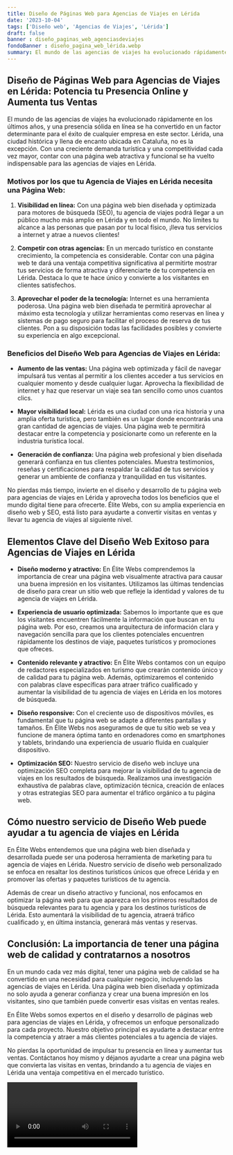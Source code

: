 ```yaml
---
title: Diseño de Páginas Web para Agencias de Viajes en Lérida
date: '2023-10-04'
tags: ['Diseño web', 'Agencias de Viajes', 'Lérida']
draft: false
banner : diseño_paginas_web_agenciasdeviajes
fondoBanner : diseño_pagina_web_lérida.webp
summary: El mundo de las agencias de viajes ha evolucionado rápidamente en los últimos años, y una presencia sólida en línea se ha convertido en un factor determinante para el éxito de cualquier empresa en este sector. Lérida, una ciudad histórica y llena de encanto ubicada en Cataluña, no es la excepción. Con una creciente demanda turística y una competitividad cada vez mayor, contar con una página web atractiva y funcional se ha vuelto indispensable para las agencias de viajes en Lérida.
---
```


## Diseño de Páginas Web para Agencias de Viajes en Lérida: Potencia tu Presencia Online y Aumenta tus Ventas

El mundo de las agencias de viajes ha evolucionado rápidamente en los últimos años, y una presencia sólida en línea se ha convertido en un factor determinante para el éxito de cualquier empresa en este sector. Lérida, una ciudad histórica y llena de encanto ubicada en Cataluña, no es la excepción. Con una creciente demanda turística y una competitividad cada vez mayor, contar con una página web atractiva y funcional se ha vuelto indispensable para las agencias de viajes en Lérida.

### Motivos por los que tu Agencia de Viajes en Lérida necesita una Página Web:

1. **Visibilidad en línea:** Con una página web bien diseñada y optimizada para motores de búsqueda (SEO), tu agencia de viajes podrá llegar a un público mucho más amplio en Lérida y en todo el mundo. No limites tu alcance a las personas que pasan por tu local físico, ¡lleva tus servicios a internet y atrae a nuevos clientes!

2. **Competir con otras agencias:** En un mercado turístico en constante crecimiento, la competencia es considerable. Contar con una página web te dará una ventaja competitiva significativa al permitirte mostrar tus servicios de forma atractiva y diferenciarte de tu competencia en Lérida. Destaca lo que te hace único y convierte a los visitantes en clientes satisfechos.

3. **Aprovechar el poder de la tecnología:** Internet es una herramienta poderosa. Una página web bien diseñada te permitirá aprovechar al máximo esta tecnología y utilizar herramientas como reservas en línea y sistemas de pago seguro para facilitar el proceso de reserva de tus clientes. Pon a su disposición todas las facilidades posibles y convierte su experiencia en algo excepcional.

### Beneficios del Diseño Web para Agencias de Viajes en Lérida:

- **Aumento de las ventas:** Una página web optimizada y fácil de navegar impulsará tus ventas al permitir a los clientes acceder a tus servicios en cualquier momento y desde cualquier lugar. Aprovecha la flexibilidad de internet y haz que reservar un viaje sea tan sencillo como unos cuantos clics.

- **Mayor visibilidad local:** Lérida es una ciudad con una rica historia y una amplia oferta turística, pero también es un lugar donde encontrarás una gran cantidad de agencias de viajes. Una página web te permitirá destacar entre la competencia y posicionarte como un referente en la industria turística local.

- **Generación de confianza:** Una página web profesional y bien diseñada generará confianza en tus clientes potenciales. Muestra testimonios, reseñas y certificaciones para respaldar la calidad de tus servicios y generar un ambiente de confianza y tranquilidad en tus visitantes.

No pierdas más tiempo, invierte en el diseño y desarrollo de tu página web para agencias de viajes en Lérida y aprovecha todos los beneficios que el mundo digital tiene para ofrecerte. Élite Webs, con su amplia experiencia en diseño web y SEO, está listo para ayudarte a convertir visitas en ventas y llevar tu agencia de viajes al siguiente nivel.

<GifSeo />

<Cta />

## Elementos Clave del Diseño Web Exitoso para Agencias de Viajes en Lérida

- **Diseño moderno y atractivo:** En Élite Webs comprendemos la importancia de crear una página web visualmente atractiva para causar una buena impresión en los visitantes. Utilizamos las últimas tendencias de diseño para crear un sitio web que refleje la identidad y valores de tu agencia de viajes en Lérida.

- **Experiencia de usuario optimizada:** Sabemos lo importante que es que los visitantes encuentren fácilmente la información que buscan en tu página web. Por eso, creamos una arquitectura de información clara y navegación sencilla para que los clientes potenciales encuentren rápidamente los destinos de viaje, paquetes turísticos y promociones que ofreces.

- **Contenido relevante y atractivo:** En Élite Webs contamos con un equipo de redactores especializados en turismo que crearán contenido único y de calidad para tu página web. Además, optimizaremos el contenido con palabras clave específicas para atraer tráfico cualificado y aumentar la visibilidad de tu agencia de viajes en Lérida en los motores de búsqueda.

- **Diseño responsive:** Con el creciente uso de dispositivos móviles, es fundamental que tu página web se adapte a diferentes pantallas y tamaños. En Élite Webs nos aseguramos de que tu sitio web se vea y funcione de manera óptima tanto en ordenadores como en smartphones y tablets, brindando una experiencia de usuario fluida en cualquier dispositivo.

- **Optimización SEO:** Nuestro servicio de diseño web incluye una optimización SEO completa para mejorar la visibilidad de tu agencia de viajes en los resultados de búsqueda. Realizamos una investigación exhaustiva de palabras clave, optimización técnica, creación de enlaces y otras estrategias SEO para aumentar el tráfico orgánico a tu página web.

## Cómo nuestro servicio de Diseño Web puede ayudar a tu agencia de viajes en Lérida

En Élite Webs entendemos que una página web bien diseñada y desarrollada puede ser una poderosa herramienta de marketing para tu agencia de viajes en Lérida. Nuestro servicio de diseño web personalizado se enfoca en resaltar los destinos turísticos únicos que ofrece Lérida y en promover las ofertas y paquetes turísticos de tu agencia.

Además de crear un diseño atractivo y funcional, nos enfocamos en optimizar la página web para que aparezca en los primeros resultados de búsqueda relevantes para tu agencia y para los destinos turísticos de Lérida. Esto aumentará la visibilidad de tu agencia, atraerá tráfico cualificado y, en última instancia, generará más ventas y reservas.

## Conclusión: La importancia de tener una página web de calidad y contratarnos a nosotros

En un mundo cada vez más digital, tener una página web de calidad se ha convertido en una necesidad para cualquier negocio, incluyendo las agencias de viajes en Lérida. Una página web bien diseñada y optimizada no solo ayuda a generar confianza y crear una buena impresión en los visitantes, sino que también puede convertir esas visitas en ventas reales.

En Élite Webs somos expertos en el diseño y desarrollo de páginas web para agencias de viajes en Lérida, y ofrecemos un enfoque personalizado para cada proyecto. Nuestro objetivo principal es ayudarte a destacar entre la competencia y atraer a más clientes potenciales a tu agencia de viajes.

No pierdas la oportunidad de impulsar tu presencia en línea y aumentar tus ventas. Contáctanos hoy mismo y déjanos ayudarte a crear una página web que convierta las visitas en ventas, brindando a tu agencia de viajes en Lérida una ventaja competitiva en el mercado turístico.

<Video />

<CtaBot job='Agencias de Viajes' city='Lérida'/>

<Gmaps query='Lérida+españa+maps' />